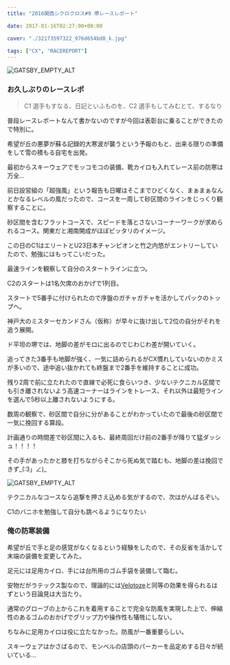 ---
title: "2016関西シクロクロス#9 堺レースレポート"

date: 2017-01-16T02:27:00+00:00

cover: "./32173597322_976d654bd0_k.jpg"

tags: ["CX", "RACEREPORT"]
---

![GATSBY_EMPTY_ALT](./32173597322_976d654bd0_k.jpg)

### お久しぶりのレースレポ

> C1 選手もすなる、日記といふものを、C2 選手もしてみむとて、するなり

普段レースレポートなんて書かないのですが今回は表彰台に乗ることができたので特別に。

希望が丘の悪夢が蘇る記録的大寒波が襲うという予報のもと、出来る限りの準備をして雪の積もる自宅を出発。

最初からスキーウェアでモッコモコの装備、靴カイロも入れてレース前の防寒は万全…

前日設営組の「超強風」という報告も日曜はそこまでひどくなく、まぁまぁなんとかなるレベルの風だったので、コースを一周して砂区間のラインをじっくり観察することに。

砂区間を含むフラットコースで、スピードを落とさないコーナーワークが求められるコース。関東だと湘南開成がほぼピッタリのイメージ。

この日のC1はエリートとU23日本チャンピオンと竹之内悠がエントリーしていたので、勉強にはもってこいだった。

最速ラインを観察して自分のスタートラインに立つ。

C2のスタートは1名欠席のおかげで1列目。

スタートで5番手に付けられたので序盤のガチャガチャを活かしてパックのトップへ。

神戸大のミスターセカンドさん（仮称）が早々に抜け出して2位の自分がそれを追う展開。

ド平坦の堺では、地脚の差がモロに出るのでじわじわ差が開いていく。

追ってきた3番手も地脚が強く、一気に詰められるがCX慣れしていないのかミスが多いので、途中追い抜かれても終盤まで2番手を維持することに成功。

残り2周で前に立たれたので直線で必死に食らいつき、少ないテクニカル区間でも引き離されないよう高速コーナーはラインをトレース、それ以外は最短ラインを選んで5秒以上離されないようにする。

数周の観察で、砂区間で自分に分があることがわかっていたので最後の砂区間で一気に挽回する算段。

計画通りの時間差で砂区間に入るも、最終周回だけ前の2番手が降りて猛ダッシュ！！！！

その手があったかと膝を打ちながらそこから死ぬ気で踏むも、地脚の差は挽回できず\_(:3」∠)\_

![GATSBY_EMPTY_ALT](./31512745093_09d23d5e39_k.jpg)

テクニカルなコースなら追撃を押さえ込める気がするので、次はがんばるぞい。

C1のバニホを勉強して自分も跳べるようになりたい

### 俺の防寒装備

希望が丘で手と足の感覚がなくなるという経験をしたので、その反省を活かして末端の装備を変更してみた。

足元には足用カイロ、手には台所用のゴム手袋を装備して臨む。

<LinkBox isAmazonLink url="https://www.amazon.co.jp/dp/B00BES4PV2/" />

安物だがラテックス製なので、理論的には<a href="http://amzn.to/2iD1DEr" target="_blank">Velotoze</a>と同等の効果を得られるはずという目論見は大当たり。

通常のグローブの上からこれを着用することで完全な防風を実現した上で、伸縮性のあるゴムのおかげでグリップ力や操作性も犠牲にしない。

ちなみに足用カイロは役に立たなかった。防風が一番重要らしい。

スキーウェアはかさばるので、モンベルの店頭のパーカーを品定めする日々が続いている…

<LinkBox isAmazonLink url="https://www.amazon.co.jp/dp/B08QHJN65J/" />
